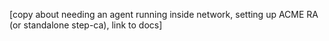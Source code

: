 [copy about needing an agent running inside network, setting up ACME RA (or standalone step-ca), link to docs]
